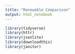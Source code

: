 ```yaml
---
title: "Renewable Comparison"
output: html_notebook
---
```


```r

library(tidyverse)
library(httr)
library(jsonlite)
library(downloadthis)
library(janitor)






```
























